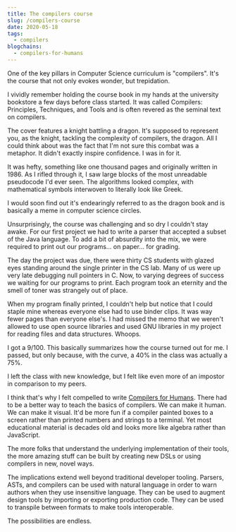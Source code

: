 ```yaml
---
title: The compilers course
slug: /compilers-course
date: 2020-05-18
tags:
  - compilers
blogchains:
  - compilers-for-humans
---
```


One of the key pillars in Computer Science curriculum is "compilers". It's the course that not only evokes wonder, but trepidation.

I vividly remember holding the course book in my hands at the university bookstore a few days before class started. It was called Compilers: Principles, Techniques, and Tools and is often revered as the seminal text on compilers.

The cover features a knight battling a dragon. It's supposed to represent you, as the knight, tackling the complexity of compilers, the dragon. All I could think about was the fact that I'm not sure this combat was a metaphor. It didn't exactly inspire confidence. I was in for it.

It was hefty, something like one thousand pages and originally written in 1986. As I rifled through it, I saw large blocks of the most unreadable pseudocode I'd ever seen. The algorithms looked complex, with mathematical symbols interwoven to literally look like Greek.

I would soon find out it's endearingly referred to as the dragon book and is basically a meme in computer science circles.

Unsurprisingly, the course was challenging and so dry I couldn't stay awake. For our first project we had to write a parser that accepted a subset of the Java language. To add a bit of absurdity into the mix, we were required to print out our programs... on paper... for grading.

The day the project was due, there were thirty CS students with glazed eyes standing around the single printer in the CS lab. Many of us were up very late debugging null pointers in C. Now, to varying degrees of success we waiting for our programs to print. Each program took an eternity and the smell of toner was strangely out of place.

When my program finally printed, I couldn't help but notice that I could staple mine whereas everyone else had to use binder clips. It was way fewer pages than everyone else's. I had missed the memo that we weren't allowed to use open source libraries and used GNU libraries in my project for reading files and data structures. Whoops.

I got a 9/100. This basically summarizes how the course turned out for me. I passed, but only because, with the curve, a 40% in the class was actually a 75%.

I left the class with new knowledge, but I felt like even more of an impostor in comparison to my peers.

I think that's why I felt compelled to write [Compilers for Humans](https://compilersforhumans.com). There had to be a better way to teach the basics of compilers. We can make it human. We can make it visual. It'd be more fun if a compiler painted boxes to a screen rather than printed numbers and strings to a terminal. Yet most educational material is decades old and looks more like algebra rather than JavaScript.

The more folks that understand the underlying implementation of their tools, the more amazing stuff can be built by creating new DSLs or using compilers in new, novel ways.

The implications extend well beyond traditional developer tooling. Parsers, ASTs, and compilers can be used with natural language in order to warn authors when they use insensitive language. They can be used to augment design tools by importing or exporting production code. They can be used to transpile between formats to make tools interoperable.

The possibilities are endless.
